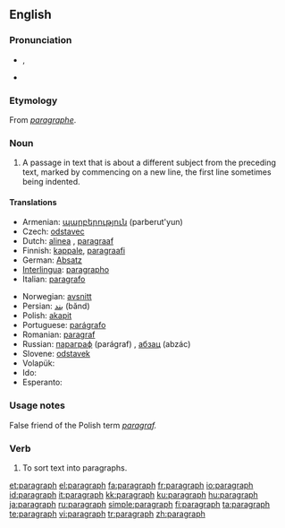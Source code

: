 ==English==

===Pronunciation===
* {{IPA|/ˈpʰɛ.ɹə.gɹæf/}}, {{SAMPA|/"p_hE.r\@.gr\{f/}}
* {{audio|en-us-paragraph.ogg|Audio (US)}}

===Etymology===
From {{etyl|frm}} ''[[paragraphe]]''.

===Noun===
{{wikipedia}}
{{en-noun}}

# A passage in text that is about a different subject from the preceding text, marked by commencing on a new line, the first line sometimes being indented.

====Translations====
{{trans-top|passage in text}}
* Armenian: [[պարբերություն]] (parberut'yun)
* Czech: [[odstavec]] {{m}}
* Dutch: [[alinea]] {{f}}, [[paragraaf]] {{m}}
* Finnish: [[kappale]], [[paragraafi]]
* German: [[Absatz]] {{m}}
* [[Interlingua]]: [[paragrapho]]
* Italian: [[paragrafo]]
{{trans-mid}}
* Norwegian: [[avsnitt]]
* Persian: [[بند]] (bănd)
* Polish: [[akapit]] {{m}}
* Portuguese: [[parágrafo]] {{m}}
* Romanian: [[paragraf]] {{n}}
* Russian: [[параграф]] (parágraf) {{m}}, [[абзац]] (abzác) {{m}}
* Slovene: [[odstavek]] {{m}}
* Volapük: {{t|vo|bagaf}}{{rfc-auto}}
* Ido: {{t|io|paragrafo}}
* Esperanto: {{t|eo|paragrafo}}
{{trans-bottom}}

===Usage notes===
False friend of the Polish term ''[[paragraf]].''

===Verb===
{{en-verb}}

#To sort text into paragraphs.

[[et:paragraph]]
[[el:paragraph]]
[[fa:paragraph]]
[[fr:paragraph]]
[[io:paragraph]]
[[id:paragraph]]
[[it:paragraph]]
[[kk:paragraph]]
[[ku:paragraph]]
[[hu:paragraph]]
[[ja:paragraph]]
[[ru:paragraph]]
[[simple:paragraph]]
[[fi:paragraph]]
[[ta:paragraph]]
[[te:paragraph]]
[[vi:paragraph]]
[[tr:paragraph]]
[[zh:paragraph]]